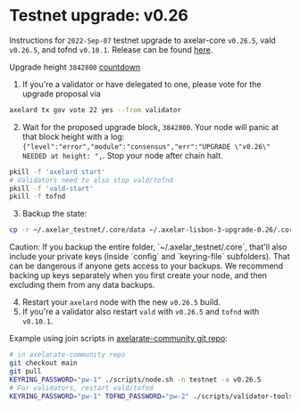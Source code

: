 # Testnet upgrade: v0.26


Instructions for `2022-Sep-07` testnet upgrade to axelar-core `v0.26.5`, vald `v0.26.5`, and tofnd `v0.10.1`.
Release can be found [here](https://github.com/axelarnetwork/axelar-core/releases/tag/v0.26.0).

Upgrade height `3842800` [countdown](https://testnet.mintscan.io/axelar-testnet/blocks/3842800)

1. If you're a validator or have delegated to one, please vote for the upgrade proposal via

```bash
axelard tx gov vote 22 yes --from validator
```

2. Wait for the proposed upgrade block, `3842800`. Your node will panic at that block height with a log: `{"level":"error","module":"consensus","err":"UPGRADE \"v0.26\" NEEDED at height: ",`. Stop your node after chain halt.

```bash
pkill -f 'axelard start'
# Validators need to also stop vald/tofnd
pkill -f 'vald-start'
pkill -f tofnd
```

3. Backup the state:

```bash
cp -r ~/.axelar_testnet/.core/data ~/.axelar-lisbon-3-upgrade-0.26/.core/data
```

<Callout type="warning" emoji="⚠️">
  Caution: If you backup the entire folder, `~/.axelar_testnet/.core`, that'll
  also include your private keys (inside `config` and `keyring-file`
  subfolders). That can be dangerous if anyone gets access to your backups. We
  recommend backing up keys separately when you first create your node, and then
  excluding them from any data backups.
</Callout>

4. Restart your `axelard` node with the new `v0.26.5` build.
5. If you're a validator also restart `vald` with `v0.26.5` and `tofnd` with `v0.10.1`.

Example using join scripts in [axelarate-community git repo](https://github.com/axelarnetwork/axelarate-community):

```bash
# in axelarate-community repo
git checkout main
git pull
KEYRING_PASSWORD="pw-1" ./scripts/node.sh -n testnet -a v0.26.5
# For validators, restart vald/tofnd
KEYRING_PASSWORD="pw-1" TOFND_PASSWORD="pw-2" ./scripts/validator-tools-host.sh -n testnet -a v0.26.5 -q v0.10.1
```
